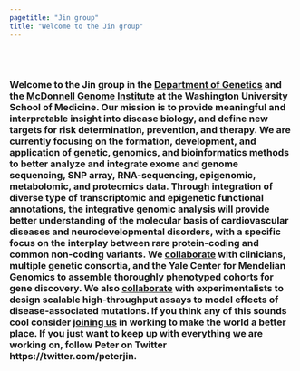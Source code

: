 ```yaml
---
pagetitle: "Jin group"
title: "Welcome to the Jin group"
---
```

<link rel="stylesheet" href="styles.css" type="text/css">



<br><br>

### Welcome to the Jin group in the [Department of Genetics](http://genetics.wustl.edu/) and the [McDonnell Genome Institute](https:// https://www.genome.wustl.edu/) at the Washington University School of Medicine. Our mission is to provide meaningful and interpretable insight into disease biology, and define new targets for risk determination, prevention, and therapy. We are currently focusing on the formation, development, and application of genetic, genomics, and bioinformatics methods to better analyze and integrate exome and genome sequencing, SNP array, RNA-sequencing, epigenomic, metabolomic, and proteomics data. Through integration of diverse type of transcriptomic and epigenetic functional annotations, the integrative genomic analysis will provide better understanding of the molecular basis of cardiovascular diseases and neurodevelopmental disorders, with a specific focus on the interplay between rare protein-coding and common non-coding variants. We [collaborate](./collaborators.html) with clinicians, multiple genetic consortia, and the Yale Center for Mendelian Genomics to assemble thoroughly phenotyped cohorts for gene discovery. We also [collaborate](./collaborators.html) with experimentalists to design scalable high-throughput assays to model effects of disease-associated mutations. If you think any of this sounds cool consider [joining us](./join.html) in working to make the world a better place. If you just want to keep up with everything we are working on, follow Peter on Twitter https://twitter.com/peterjin.


